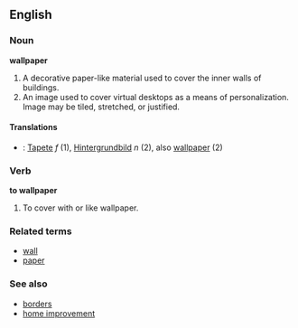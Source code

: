 ==English==
=== Noun ===
'''wallpaper'''
# A decorative paper-like material used to cover the inner walls of buildings.
# An image used to cover virtual desktops as a means of personalization. Image may be tiled, stretched, or justified.

====Translations====
*{{msg:de}}: [[Tapete]] ''f'' (1), [[Hintergrundbild]] ''n'' (2), also [[wallpaper]] (2)

=== Verb ===
'''to wallpaper'''
# To cover with or like wallpaper.

=== Related terms ===
*[[wall]]
*[[paper]]

=== See also ===
*[[border]]s
*[[home improvement]]